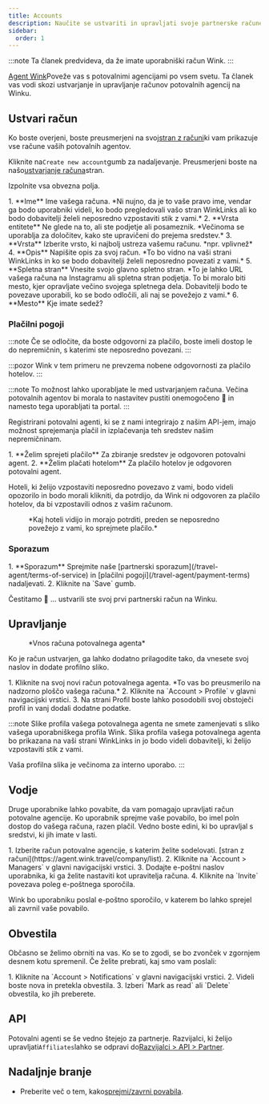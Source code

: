 ```yaml
---
title: Accounts
description: Naučite se ustvariti in upravljati svoje partnerske račune na Winku.
sidebar:
  order: 1
---
```


:::note
Ta članek predvideva, da že imate uporabniški račun Wink.
:::

[Agent Wink](https://agent.wink.travel)Poveže vas s potovalnimi agencijami po vsem svetu. Ta članek vas vodi skozi ustvarjanje in upravljanje računov potovalnih agencij na Winku.

## Ustvari račun

Ko boste overjeni, boste preusmerjeni na svoj[stran z računi](https://agent.wink.travel/company/list)ki vam prikazuje vse račune vaših potovalnih agentov.

Kliknite na`Create new account`gumb za nadaljevanje. Preusmerjeni boste na našo[ustvarjanje računa](https://agent.wink.travel/company/create)stran.

Izpolnite vsa obvezna polja.

<Steps>
  1. **Ime** Ime vašega računa. *Ni nujno, da je to vaše pravo ime, vendar ga bodo uporabniki videli, ko bodo pregledovali vašo stran WinkLinks ali ko bodo dobavitelji želeli neposredno vzpostaviti stik z vami.*
  2. **Vrsta entitete** Ne glede na to, ali ste podjetje ali posameznik. *Večinoma se uporablja za določitev, kako ste upravičeni do prejema sredstev.*
  3. **Vrsta** Izberite vrsto, ki najbolj ustreza vašemu računu. *npr. vplivnež*
  4. **Opis** Napišite opis za svoj račun. *To bo vidno na vaši strani WinkLinks in ko se bodo dobavitelji želeli neposredno povezati z vami.*
  5. **Spletna stran** Vnesite svojo glavno spletno stran. *To je lahko URL vašega računa na Instagramu ali spletna stran podjetja. To bi moralo biti mesto, kjer opravljate večino svojega spletnega dela. Dobavitelji bodo te povezave uporabili, ko se bodo odločili, ali naj se povežejo z vami.*
  6. **Mesto** Kje imate sedež?
</Steps>


### Plačilni pogoji

:::note
Če se odločite, da boste odgovorni za plačilo, boste imeli dostop le do nepremičnin, s katerimi ste neposredno povezani.
:::

:::pozor
Wink v tem primeru ne prevzema nobene odgovornosti za plačilo hotelov.
:::

:::note
To možnost lahko uporabljate le med ustvarjanjem računa. Večina potovalnih agentov bi morala to nastavitev pustiti onemogočeno 🛑 in namesto tega uporabljati ta portal.
:::

Registrirani potovalni agenti, ki se z nami integrirajo z našim API-jem, imajo možnost sprejemanja plačil in izplačevanja teh sredstev našim nepremičninam.

<Steps>
  1. **Želim sprejeti plačilo** Za zbiranje sredstev je odgovoren potovalni agent.
  2. **Želim plačati hotelom** Za plačilo hotelov je odgovoren potovalni agent.
</Steps>


Hoteli, ki želijo vzpostaviti neposredno povezavo z vami, bodo videli opozorilo in bodo morali klikniti, da potrdijo, da Wink ni odgovoren za plačilo hotelov, da bi vzpostavili odnos z vašim računom.

<figure>
  <CloudinaryImage width="700" height="220" resize="scale" quality="best" alt="Potrditev razmerja TA v nepremičnini" src="academy/property-ta-agreement" errorImage="noimage_opaque_nyrtl0.png" />

  <figcaption>*Kaj hoteli vidijo in morajo potrditi, preden se neposredno povežejo z vami, ko sprejmete plačilo.*</figcaption>
</figure>


### Sporazum

<Steps>
  1. **Sporazum** Sprejmite naše [partnerski sporazum](/travel-agent/terms-of-service) in [plačilni pogoji](/travel-agent/payment-terms) nadaljevati.
  2. Kliknite na `Save` gumb.
</Steps>


Čestitamo 🎉 ... ustvarili ste svoj prvi partnerski račun na Winku.

## Upravljanje

<figure>
  <CloudinaryImage width="350" height="445" resize="scale" quality="best" alt="Račun potovalnega agenta" src="academy/travel-agent" errorImage="noimage_opaque_nyrtl0.png" />

  <figcaption>*Vnos računa potovalnega agenta*</figcaption>
</figure>


Ko je račun ustvarjen, ga lahko dodatno prilagodite tako, da vnesete svoj naslov in dodate profilno sliko.

<Steps>
  1. Kliknite na svoj novi račun potovalnega agenta. *To vas bo preusmerilo na nadzorno ploščo vašega računa.*
  2. Kliknite na `Account > Profile` v glavni navigacijski vrstici.
  3. Na strani Profil boste lahko posodobili svoj obstoječi profil in vanj dodali dodatne podatke.
</Steps>


:::note
Slike profila vašega potovalnega agenta ne smete zamenjevati s sliko vašega uporabniškega profila Wink. Slika profila vašega potovalnega agenta bo prikazana na vaši strani WinkLinks in jo bodo videli dobavitelji, ki želijo vzpostaviti stik z vami.

Vaša profilna slika je večinoma za interno uporabo.
:::

## Vodje

Druge uporabnike lahko povabite, da vam pomagajo upravljati račun potovalne agencije. Ko uporabnik sprejme vaše povabilo, bo imel poln dostop do vašega računa, razen plačil. Vedno boste edini, ki bo upravljal s sredstvi, ki jih imate v lasti.

<Steps>
  1. Izberite račun potovalne agencije, s katerim želite sodelovati. [stran z računi](https://agent.wink.travel/company/list).
  2. Kliknite na `Account > Managers` v glavni navigacijski vrstici.
  3. Dodajte e-poštni naslov uporabnika, ki ga želite nastaviti kot upravitelja računa.
  4. Kliknite na `Invite` povezava poleg e-poštnega sporočila.
</Steps>


Wink bo uporabniku poslal e-poštno sporočilo, v katerem bo lahko sprejel ali zavrnil vaše povabilo.

## Obvestila

Občasno se želimo obrniti na vas. Ko se to zgodi, se bo zvonček v zgornjem desnem kotu spremenil.
Če želite prebrati, kaj smo vam poslali:

<Steps>
  1. Kliknite na `Account > Notifications` v glavni navigacijski vrstici.
  2. Videli boste nova in pretekla obvestila.
  3. Izberi `Mark as read` ali `Delete` obvestila, ko jih preberete.
</Steps>


## API

Potovalni agenti se še vedno štejejo za partnerje. Razvijalci, ki želijo upravljati`Affiliates`lahko se odpravi do[Razvijalci > API > Partner](/developers/apis/#affiliate-api).

## Nadaljnje branje

* Preberite več o tem, kako[sprejmi/zavrni povabila](/user/invites).

